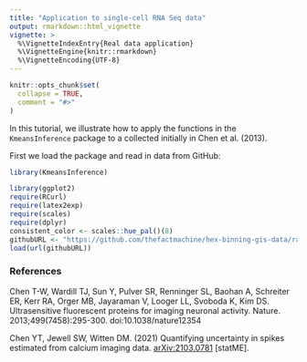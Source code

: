 ```yaml
---
title: "Application to single-cell RNA Seq data"
output: rmarkdown::html_vignette
vignette: >
  %\VignetteIndexEntry{Real data application}
  %\VignetteEngine{knitr::rmarkdown}
  %\VignetteEncoding{UTF-8}
---
```

```r
knitr::opts_chunk$set(
  collapse = TRUE,
  comment = "#>"
)
```

In this tutorial, we illustrate how to apply the functions in the `KmeansInference` package to a  collected initially in Chen et al. (2013). 

First we load the package and read in data from GitHub:
```r
library(KmeansInference)

library(ggplot2)
require(RCurl)
require(latex2exp)
require(scales)
require(dplyr)
consistent_color <- scales::hue_pal()(8)
githubURL <- "https://github.com/thefactmachine/hex-binning-gis-data/raw/master/popDensity.RData"
load(url(githubURL))
```

### References

Chen T-W, Wardill TJ, Sun Y, Pulver SR, Renninger SL, Baohan A, Schreiter ER, Kerr RA, Orger MB, Jayaraman V, Looger LL, Svoboda K, Kim DS. Ultrasensitive fluorescent proteins for imaging neuronal activity. Nature. 2013;499(7458):295-300. doi:10.1038/nature12354

Chen YT, Jewell SW, Witten DM. (2021) Quantifying uncertainty in spikes estimated from calcium imaging data. [arXiv:2103.0781](https://arxiv.org/abs/2103.07818) [statME].



